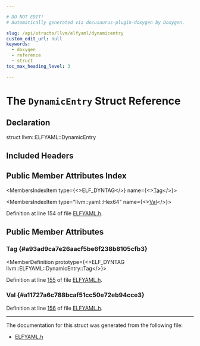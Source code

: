 ```yaml
---

# DO NOT EDIT!
# Automatically generated via docusaurus-plugin-doxygen by Doxygen.

slug: /api/structs/llvm/elfyaml/dynamicentry
custom_edit_url: null
keywords:
  - doxygen
  - reference
  - struct
toc_max_heading_level: 3

---
```





# The `DynamicEntry` Struct Reference

<DoxygenPage pluginConfig={pluginConfig}>



## Declaration

<CodeBlock>struct llvm::ELFYAML::DynamicEntry</CodeBlock>

## Included Headers

<IncludesList>
<IncludesListItem
  filePath="llvm/ObjectYAML/ELFYAML.h"
  permalink="/docs/api/files/include/include/llvm/include/llvm/objectyaml/elfyaml-h"
  isLocal="true" />
</IncludesList>

## Public Member Attributes Index

<MembersIndex>

<MembersIndexItem
  type={<>ELF&#95;DYNTAG</>}
  name={<><a href="#a93ad9ca7e26aacf5be6f238b8105cfb3">Tag</a></>}>
</MembersIndexItem>

<MembersIndexItem
  type="llvm::yaml::Hex64"
  name={<><a href="#a11727a6c788bcaf51cc50e72eb94cce3">Val</a></>}>
</MembersIndexItem>

</MembersIndex>


Definition at line 154 of file <a href="/docs/api/files/include/include/llvm/include/llvm/objectyaml/elfyaml-h">ELFYAML.h</a>.

<SectionDefinition>

## Public Member Attributes

### Tag {#a93ad9ca7e26aacf5be6f238b8105cfb3}

<MemberDefinition
  prototype={<>ELF&#95;DYNTAG llvm::ELFYAML::DynamicEntry::Tag</>}>

Definition at line <a href="/docs/api/files/include/include/llvm/include/llvm/objectyaml/elfyaml-h/#l00155">155</a> of file <a href="/docs/api/files/include/include/llvm/include/llvm/objectyaml/elfyaml-h">ELFYAML.h</a>.
</MemberDefinition>

### Val {#a11727a6c788bcaf51cc50e72eb94cce3}

<MemberDefinition
  prototype="llvm::yaml::Hex64 llvm::ELFYAML::DynamicEntry::Val">

Definition at line <a href="/docs/api/files/include/include/llvm/include/llvm/objectyaml/elfyaml-h/#l00156">156</a> of file <a href="/docs/api/files/include/include/llvm/include/llvm/objectyaml/elfyaml-h">ELFYAML.h</a>.
</MemberDefinition>

</SectionDefinition>

<hr/>

The documentation for this struct was generated from the following file:

<ul>
<li><a href="/docs/api/files/include/include/llvm/include/llvm/objectyaml/elfyaml-h">ELFYAML.h</a></li>
</ul>

</DoxygenPage>
